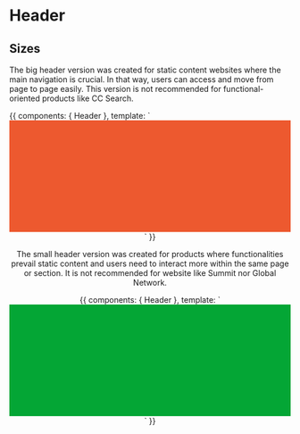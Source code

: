 

<Meta title="Patterns/Header" />

# Header

## Sizes

The big header version was created for static content websites where the main navigation is crucial. In that way, users
can access and move from page to page easily. This version is not recommended for functional-oriented products like
CC Search.

<Preview>
  <Story name="Big" parameters={{
    design: figmaConfig('179%3A0')
  }}>{{
  components: { Header },
  template: `
  <div>
    <Header isSmall="false" :nonDrop= "[{ title: 'No Dropdown' }]" :drop= "[{ title: 'Dropdown',items: ['ITEM 1', 'ITEM 2', 'ITEM 3']}]" />
    <div style="background-color: rgb(237, 89, 47); height: 200px;" />
  </div>
    `
}}</Story>
</Preview>

The small header version was created for products where functionalities prevail static content and users need to
interact more within the same page or section. It is not recommended for website like Summit nor Global Network.

<Preview>
  <Story name="Small" parameters={{
    design: figmaConfig('179%3A0')
  }}>{{
  components: { Header },
  template: `
  <div>
    <Header isSmall="true" :nonDrop= "[{ title: 'No Dropdown' }]" :drop= "[{ title: 'Dropdown',items: ['ITEM 1', 'ITEM 2', 'ITEM 3']}]" />
    <div style="background-color: rgb(4, 166, 53); height: 200px;" />
  </div>
    `
}}</Story>
</Preview>